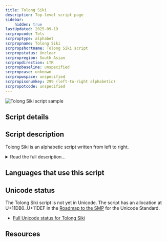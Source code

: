 ```yaml
---
title: Tolong Siki
description: Top-level script page
sidebar:
    hidden: true
lastUpdated: 2025-09-19
scrpropcode: Tols
scrproptype: alphabet
scrpropname: Tolong Siki
scrpropshortname: Tolong Siki script
scrpropstatus: Unclear
scrpropregion: South Asian
scrpropdirection: LTR
scrpropbaseline: unspecified
scrpropcase: unknown
scrpropwspace: unspecified
scrpropisonumkey: 299 (left-to-right alphabetic)
scrpropotcode: unspecified
---
```



![Tolong Siki script sample](../images/tols-sample.png "Sample of Tolong Siki script (from https://www.skyknowledge.com/tolongsiki.htm)")

## Script details

<ScriptDetails />

## Script description

Tolong Siki is an alphabetic script written from left to right.

<details>
<summary>Read the full description...</summary>It was developed in 1999 for writing Kurukh, a Dravidian language spoken primarily in the Indian states of Jharkhand, Bihar, and Chattisgarh; however it is unknown whether or not it is still used for this purpose.
</details>

## Languages that use this script

<WsList script='Tols' wsMax='5' />

## Unicode status

The Tolong Siki script is not yet in Unicode. The script has an allocation at U+11DB0..U+11DEF in the [Roadmap to the SMP](http://www.unicode.org/roadmaps/smp/) for the Unicode Standard.

- [Full Unicode status for Tolong Siki](/scrlang/unicode/tols-unicode)



## Resources

<ScriptResources detailSummary='seemore' />

